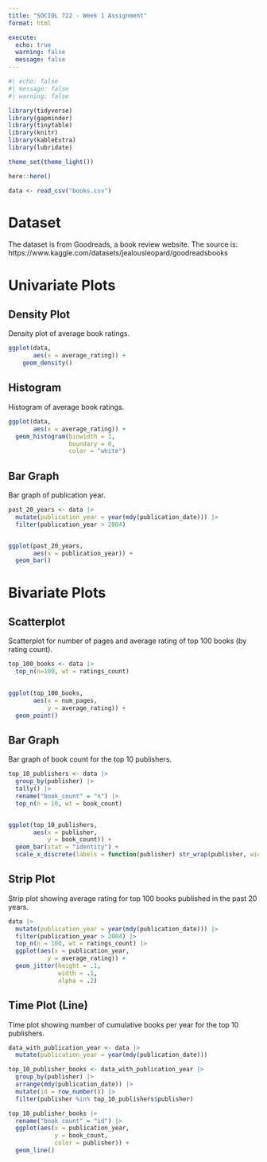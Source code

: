```yaml
---
title: "SOCIOL 722 - Week 1 Assignment"
format: html

execute: 
  echo: true
  warning: false
  message: false
---
```


```r
#| echo: false
#| message: false
#| warning: false

library(tidyverse)
library(gapminder)
library(tinytable)
library(knitr)
library(kableExtra)
library(lubridate)

theme_set(theme_light())

here::here()

data <- read_csv("books.csv")

```

# Dataset

The dataset is from Goodreads, a book review website. The source is: https://www.kaggle.com/datasets/jealousleopard/goodreadsbooks

# Univariate Plots

## Density Plot

Density plot of average book ratings.

```r
ggplot(data,
       aes(x = average_rating)) +
    geom_density()
```

## Histogram

Histogram of average book ratings.

```r
                 
ggplot(data,
       aes(x = average_rating)) +
  geom_histogram(binwidth = 1,
                 boundary = 0,
                 color = "white")

```

## Bar Graph

Bar graph of publication year.

```r

past_20_years <- data |> 
  mutate(publication_year = year(mdy(publication_date))) |> 
  filter(publication_year > 2004)


ggplot(past_20_years,
       aes(x = publication_year)) +
  geom_bar()

```

# Bivariate Plots

## Scatterplot

Scatterplot for number of pages and average rating of top 100 books (by rating count).

```r
top_100_books <- data |> 
  top_n(n=100, wt = ratings_count) 
  

ggplot(top_100_books,
       aes(x = num_pages,
           y = average_rating)) +
  geom_point()
```

## Bar Graph

Bar graph of book count for the top 10 publishers.

```r
top_10_publishers <- data |> 
  group_by(publisher) |> 
  tally() |> 
  rename("book_count" = "n") |> 
  top_n(n = 10, wt = book_count)


ggplot(top_10_publishers,
       aes(x = publisher,
           y = book_count)) +
  geom_bar(stat = "identity") +
  scale_x_discrete(labels = function(publisher) str_wrap(publisher, width = 10))
```

## Strip Plot

Strip plot showing average rating for top 100 books published in the past 20 years.

```r

data |>
  mutate(publication_year = year(mdy(publication_date))) |> 
  filter(publication_year > 2004) |>
  top_n(n = 100, wt = ratings_count) |> 
  ggplot(aes(x = publication_year,
           y = average_rating)) +
  geom_jitter(height = .1,
              width = .1, 
              alpha = .2)

```

## Time Plot (Line)

Time plot showing number of cumulative books per year for the top 10 publishers.

```r

data_with_publication_year <- data |> 
  mutate(publication_year = year(mdy(publication_date)))

top_10_publisher_books <- data_with_publication_year |> 
  group_by(publisher) |> 
  arrange(mdy(publication_date)) |> 
  mutate(id = row_number()) |> 
  filter(publisher %in% top_10_publishers$publisher)

top_10_publisher_books |> 
  rename("book_count" = "id") |> 
  ggplot(aes(x = publication_year,
             y = book_count,
             color = publisher)) +
  geom_line()

```
